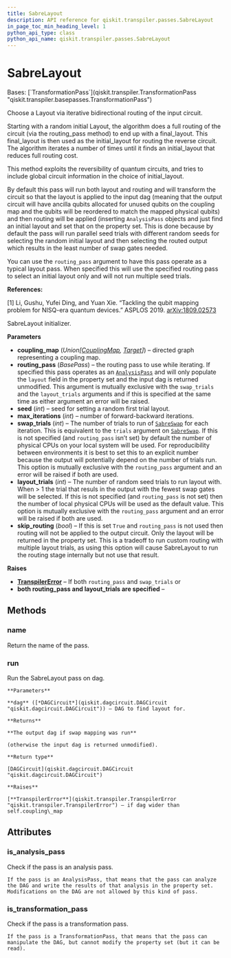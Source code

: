 ```yaml
---
title: SabreLayout
description: API reference for qiskit.transpiler.passes.SabreLayout
in_page_toc_min_heading_level: 1
python_api_type: class
python_api_name: qiskit.transpiler.passes.SabreLayout
---
```


# SabreLayout

<Class id="qiskit.transpiler.passes.SabreLayout" github="https://github.com/qiskit/qiskit/tree/stable/0.24/qiskit/transpiler/passes/layout/sabre_layout.py" signature="SabreLayout(*args, **kwargs)">
  Bases: [`TransformationPass`](qiskit.transpiler.TransformationPass "qiskit.transpiler.basepasses.TransformationPass")

  Choose a Layout via iterative bidirectional routing of the input circuit.

  Starting with a random initial Layout, the algorithm does a full routing of the circuit (via the routing\_pass method) to end up with a final\_layout. This final\_layout is then used as the initial\_layout for routing the reverse circuit. The algorithm iterates a number of times until it finds an initial\_layout that reduces full routing cost.

  This method exploits the reversibility of quantum circuits, and tries to include global circuit information in the choice of initial\_layout.

  By default this pass will run both layout and routing and will transform the circuit so that the layout is applied to the input dag (meaning that the output circuit will have ancilla qubits allocated for unused qubits on the coupling map and the qubits will be reordered to match the mapped physical qubits) and then routing will be applied (inserting `AnalysisPass` objects and just find an initial layout and set that on the property set. This is done because by default the pass will run parallel seed trials with different random seeds for selecting the random initial layout and then selecting the routed output which results in the least number of swap gates needed.

  You can use the `routing_pass` argument to have this pass operate as a typical layout pass. When specified this will use the specified routing pass to select an initial layout only and will not run multiple seed trials.

  **References:**

  \[1] Li, Gushu, Yufei Ding, and Yuan Xie. “Tackling the qubit mapping problem for NISQ-era quantum devices.” ASPLOS 2019. [arXiv:1809.02573](https://arxiv.org/pdf/1809.02573.pdf)

  SabreLayout initializer.

  **Parameters**

  *   **coupling\_map** (*Union\[*[*CouplingMap*](qiskit.transpiler.CouplingMap "qiskit.transpiler.CouplingMap")*,* [*Target*](qiskit.transpiler.Target "qiskit.transpiler.Target")*]*) – directed graph representing a coupling map.
  *   **routing\_pass** (*BasePass*) – the routing pass to use while iterating. If specified this pass operates as an [`AnalysisPass`](qiskit.transpiler.AnalysisPass "qiskit.transpiler.AnalysisPass") and will only populate the `layout` field in the property set and the input dag is returned unmodified. This argument is mutually exclusive with the `swap_trials` and the `layout_trials` arguments and if this is specified at the same time as either argument an error will be raised.
  *   **seed** (*int*) – seed for setting a random first trial layout.
  *   **max\_iterations** (*int*) – number of forward-backward iterations.
  *   **swap\_trials** (*int*) – The number of trials to run of [`SabreSwap`](qiskit.transpiler.passes.SabreSwap "qiskit.transpiler.passes.SabreSwap") for each iteration. This is equivalent to the `trials` argument on [`SabreSwap`](qiskit.transpiler.passes.SabreSwap "qiskit.transpiler.passes.SabreSwap"). If this is not specified (and `routing_pass` isn’t set) by default the number of physical CPUs on your local system will be used. For reproducibility between environments it is best to set this to an explicit number because the output will potentially depend on the number of trials run. This option is mutually exclusive with the `routing_pass` argument and an error will be raised if both are used.
  *   **layout\_trials** (*int*) – The number of random seed trials to run layout with. When > 1 the trial that resuls in the output with the fewest swap gates will be selected. If this is not specified (and `routing_pass` is not set) then the number of local physical CPUs will be used as the default value. This option is mutually exclusive with the `routing_pass` argument and an error will be raised if both are used.
  *   **skip\_routing** (*bool*) – If this is set `True` and `routing_pass` is not used then routing will not be applied to the output circuit. Only the layout will be returned in the property set. This is a tradeoff to run custom routing with multiple layout trials, as using this option will cause SabreLayout to run the routing stage internally but not use that result.

  **Raises**

  *   [**TranspilerError**](qiskit.transpiler.TranspilerError "qiskit.transpiler.TranspilerError") – If both `routing_pass` and `swap_trials` or
  *   **both routing\_pass and layout\_trials are specified** –

  ## Methods

  <span id="qiskit-transpiler-passes-sabrelayout-name" />

  ### name

  <Function id="qiskit.transpiler.passes.SabreLayout.name" signature="SabreLayout.name()">
    Return the name of the pass.
  </Function>

  <span id="qiskit-transpiler-passes-sabrelayout-run" />

  ### run

  <Function id="qiskit.transpiler.passes.SabreLayout.run" signature="SabreLayout.run(dag)">
    Run the SabreLayout pass on dag.

    **Parameters**

    **dag** ([*DAGCircuit*](qiskit.dagcircuit.DAGCircuit "qiskit.dagcircuit.DAGCircuit")) – DAG to find layout for.

    **Returns**

    **The output dag if swap mapping was run**

    (otherwise the input dag is returned unmodified).

    **Return type**

    [DAGCircuit](qiskit.dagcircuit.DAGCircuit "qiskit.dagcircuit.DAGCircuit")

    **Raises**

    [**TranspilerError**](qiskit.transpiler.TranspilerError "qiskit.transpiler.TranspilerError") – if dag wider than self.coupling\_map
  </Function>

  ## Attributes

  ### is\_analysis\_pass

  <Attribute id="qiskit.transpiler.passes.SabreLayout.is_analysis_pass" name="is_analysis_pass">
    Check if the pass is an analysis pass.

    If the pass is an AnalysisPass, that means that the pass can analyze the DAG and write the results of that analysis in the property set. Modifications on the DAG are not allowed by this kind of pass.
  </Attribute>

  ### is\_transformation\_pass

  <Attribute id="qiskit.transpiler.passes.SabreLayout.is_transformation_pass" name="is_transformation_pass">
    Check if the pass is a transformation pass.

    If the pass is a TransformationPass, that means that the pass can manipulate the DAG, but cannot modify the property set (but it can be read).
  </Attribute>
</Class>

